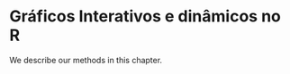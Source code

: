 # Gráficos Interativos e dinâmicos no R {#graph_dyn}

<script src=https://cdn.datacamp.com/datacamp-light-latest.min.js></script>

We describe our methods in this chapter.
